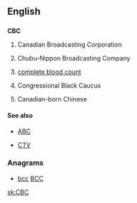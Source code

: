==English==

==={{initialism-old|en}}===
'''CBC'''

# {{context|Canada|television|radio|lang=en}} Canadian Broadcasting Corporation
# {{sense|Japan|television|radio}} Chubu-Nippon Broadcasting Company
# {{context|medicine|lang=en}} [[complete blood count]]
# {{context|US|lang=en}} Congressional Black Caucus
# {{context|Canada|US|slang|lang=en}} Canadian-born Chinese

====See also====
* {{sense|Canadian-born Chinese}} [[ABC]]
* {{sense|Canadian Broadcasting Corporation}} [[CTV]]

===Anagrams===
* [[bcc#English|bcc]] [[BCC#English|BCC]]

[[sk:CBC]]